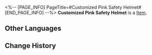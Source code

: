 <%-- [PAGE_INFO]
PageTitle=#Customized Pink Safety Helmet#
[END_PAGE_INFO] --%>
{{Item Infobox
|title       = Customized Pink Safety Helmet
|id          = 140023
|image       = Item Customized Pink Safety Helmet.png
|type        = 
|invCategory = Missions
|rarity      = 3
|effect      = 
|description = According to Sampo, it's a piece of mining equipment that he lost.
}}
{{Description|1=''"Put it on and you'll be the finest in the mines."''}}
'''Customized Pink Safety Helmet''' is a [[Item]].

==Other Languages==
{{Other Languages
|en   = Customized Pink Safety Helmet
|zhs  = 定制粉色安全帽
|zht  = 客製粉紅色安全帽
|ja   = オーダーメイドのピンク色のヘルメット
|ko   = 주문 제작된 핑크 안전모
|es   = Casco rosa personalizado
|fr   = Casque de sécurité rose personnalisé
|ru   = Индивидуальная розовая каска
|th   = หมวกนิรภัยสีชมพูที่สั่งทำเป็นพิเศษ
|vi   = Mũ Bảo Hộ Màu Hồng
|de   = Individueller rosa Schutzhelm
|id   = Helm Keselamatan Pink Kustom
|pt   = Capacete de Proteção Rosa Personalizado
}}

==Change History==
{{Change History|2.0}}